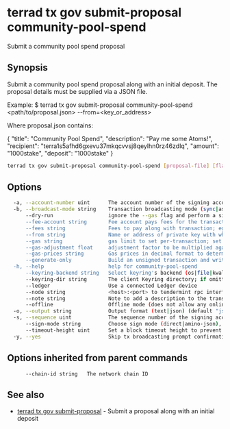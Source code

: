 # terrad tx gov submit-proposal community-pool-spend

Submit a community pool spend proposal

## Synopsis

Submit a community pool spend proposal along with an initial deposit.
The proposal details must be supplied via a JSON file.

Example:
$ terrad tx gov submit-proposal community-pool-spend <path/to/proposal.json> --from=<key_or_address>

Where proposal.json contains:

{
  "title": "Community Pool Spend",
  "description": "Pay me some Atoms!",
  "recipient": "terra1s5afhd6gxevu37mkqcvvsj8qeylhn0rz46zdlq",
  "amount": "1000stake",
  "deposit": "1000stake"
}

```sh Terrad
terrad tx gov submit-proposal community-pool-spend [proposal-file] [flags]
```

## Options

```sh Terrad
  -a, --account-number uint      The account number of the signing account (offline mode only)
  -b, --broadcast-mode string    Transaction broadcasting mode (sync|async|block) (default "sync")
      --dry-run                  ignore the --gas flag and perform a simulation of a transaction, but don't broadcast it (when enabled, the local Keybase is not accessible)
      --fee-account string       Fee account pays fees for the transaction instead of deducting from the signer
      --fees string              Fees to pay along with transaction; eg: 10uatom
      --from string              Name or address of private key with which to sign
      --gas string               gas limit to set per-transaction; set to "auto" to calculate sufficient gas automatically (default 200000)
      --gas-adjustment float     adjustment factor to be multiplied against the estimate returned by the tx simulation; if the gas limit is set manually this flag is ignored  (default 1)
      --gas-prices string        Gas prices in decimal format to determine the transaction fee (e.g. 0.1uatom)
      --generate-only            Build an unsigned transaction and write it to STDOUT (when enabled, the local Keybase is not accessible)
  -h, --help                     help for community-pool-spend
      --keyring-backend string   Select keyring's backend (os|file|kwallet|pass|test|memory) (default "os")
      --keyring-dir string       The client Keyring directory; if omitted, the default 'home' directory will be used
      --ledger                   Use a connected Ledger device
      --node string              <host>:<port> to tendermint rpc interface for this chain (default "tcp://localhost:26657")
      --note string              Note to add a description to the transaction (previously --memo)
      --offline                  Offline mode (does not allow any online functionality
  -o, --output string            Output format (text|json) (default "json")
  -s, --sequence uint            The sequence number of the signing account (offline mode only)
      --sign-mode string         Choose sign mode (direct|amino-json), this is an advanced feature
      --timeout-height uint      Set a block timeout height to prevent the tx from being committed past a certain height
  -y, --yes                      Skip tx broadcasting prompt confirmation
```

## Options inherited from parent commands

```
      --chain-id string   The network chain ID
```

## See also

* [terrad tx gov submit-proposal](terrad_tx_gov_submit-proposal.mdx)	 - Submit a proposal along with an initial deposit


